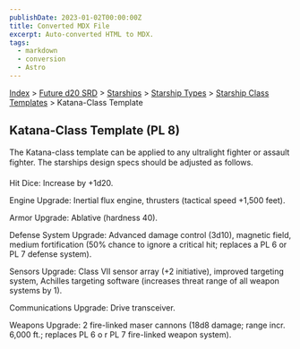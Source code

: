 ```yaml
---
publishDate: 2023-01-02T00:00:00Z
title: Converted MDX File
excerpt: Auto-converted HTML to MDX.
tags:
  - markdown
  - conversion
  - Astro
---
```






[Index](-index) > [Future d20 SRD](future-d20-srd-index) > [Starships](future-d20-srd-starships-index) > [Starship Types](future-d20-srd-starships-starship-types-index) > [Starship Class Templates](future-d20-srd-starships-starship-types-starship-class-templates-index) > Katana-Class Template




## Katana-Class Template (PL 8)


The Katana-class template can be applied to any ultralight fighter or assault fighter. The starships design specs should be adjusted as follows.


Hit Dice: Increase by +1d20.


Engine Upgrade: Inertial flux engine, thrusters (tactical speed +1,500 feet).


Armor Upgrade: Ablative (hardness 40).


Defense System Upgrade: Advanced damage control (3d10), magnetic field, medium fortification (50% chance to ignore a critical hit; replaces a PL 6 or PL 7
defense system).


Sensors Upgrade: Class VII sensor array (+2 initiative), improved targeting system, Achilles targeting software (increases threat range of all weapon systems by 1).


Communications Upgrade: Drive transceiver.


Weapons Upgrade: 2 fire-linked maser cannons (18d8 damage; range incr. 6,000 ft.; replaces PL 6 o r PL 7 fire-linked weapon system).



